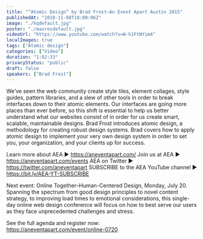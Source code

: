 ```yaml
---
title: "“Atomic Design” by Brad Frost—An Event Apart Austin 2015"
publishedAt: "2018-11-08T18:00:06Z"
image: "./hqdefault.jpg"
poster: "./maxresdefault.jpg"
videoUrl: "https://www.youtube.com/watch?v=W-h1FtNYim4"
localImages: true
tags: ["Atomic design"]
categories: ["Video"]
duration: "1:02:33"
privacyStatus: "public"
draft: false
speakers: ["Brad Frost"]
---
```


We’ve seen the web community create style tiles, element collages, style guides, pattern libraries, and a slew of other tools in order to break interfaces down to their atomic elements. Our interfaces are going more places than ever before, so this shift is essential to help us better understand what our websites consist of in order for us create smart, scalable, maintainable designs. Brad Frost introduces atomic design, a methodology for creating robust design systems. Brad covers how to apply atomic design to implement your very own design system in order to set you, your organization, and your clients up for success.

Learn more about AEA ► https://aneventapart.com/
Join us at AEA ► https://aneventapart.com/events
AEA on Twitter ► https://twitter.com/aneventapart SUBSCRIBE to the AEA YouTube channel ► https://bit.ly/AEA-YT-SUBSCRIBE

Next event: Online Together–Human-Centered Design, Monday, July 20.
Spanning the spectrum from good design principles to novel content strategy, to improving load times to emotional considerations, this single-day online web design conference will focus on how to best serve our users as they face unprecedented challenges and stress.

See the full agenda and register now: https://aneventapart.com/event/online-0720
